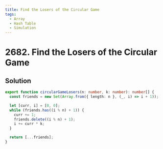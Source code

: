 ```yaml
---
title: Find the Losers of the Circular Game
tags:
  - Array
  - Hash Table
  - Simulation
---
```


# 2682. Find the Losers of the Circular Game

<Badges>
  <LevelBadge level="easy" />
  <TopicBadge name="Array" slug="array" />
  <TopicBadge name="Hash Table" slug="hash-table" />
  <TopicBadge name="Simulation" slug="simulation" />
</Badges>

## Solution

```typescript filename="solution.ts" copy
export function circularGameLosers(n: number, k: number): number[] {
  const friends = new Set(Array.from({ length: n }, (_, i) => i + 1));

  let [curr, i] = [0, 0];
  while (friends.has((i % n) + 1)) {
    curr += 1;
    friends.delete((i % n) + 1);
    i += curr * k;
  }

  return [...friends];
}
```

<ProblemLink
  codingSite="leetcode"
  href="https://leetcode.com/problems/find-the-losers-of-the-circular-game"
  title="Find the Losers of the Circular Game"
/>
